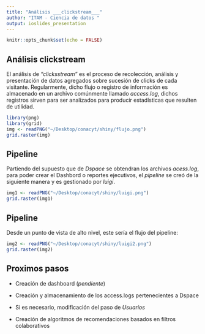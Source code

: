 ```yaml
---
title: "Análisis ___clickstream___"
author: "ITAM - Ciencia de datos "
output: ioslides_presentation
---
```


```r
knitr::opts_chunk$set(echo = FALSE)
```

## Análisis clickstream

El análisis de *“clicksstream”* es el proceso de recolección, análisis y presentación de datos agregados sobre sucesión de clicks de cada visitante. Regularmente, dicho flujo o registro de información es almacenado en un archivo comúnmente llamado *access.log*, dichos registros sirven para ser analizados para producir estadísticas que resulten de utilidad. 
```r
library(png)
library(grid)
img <- readPNG("~/Desktop/conacyt/shiny/flujo.png")
grid.raster(img)


```

## Pipeline

Partiendo del supuesto que de *Dspace* se obtendran los archivos *acess.log*, para poder crear el Dashbord o reportes ejecutivos, el *pipeline* se creó de la siguiente manera y es gestionado por *luigi*.
```r
img1 <- readPNG("~/Desktop/conacyt/shiny/luigi.png")
grid.raster(img1)
```

## Pipeline

Desde un punto de vista de alto nivel, este sería el flujo del pipeline:
```r
img2 <- readPNG("~/Desktop/conacyt/shiny/luigi2.png")
grid.raster(img2)
```

## Proximos pasos

- Creación de dashboard (*pendiente*)

- Creación y almacenamiento de los access.logs pertenecientes a Dspace

- Si es necesario, modificación del paso de *Usuarios*

- Creación de algoritmos  de recomendaciones basados en filtros colaborativos


